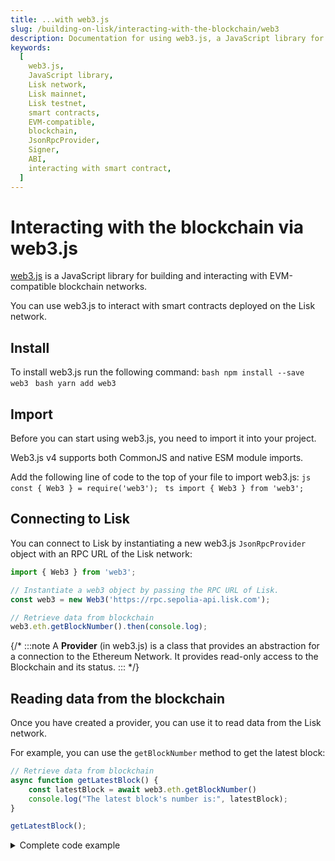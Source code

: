 ```yaml
---
title: ...with web3.js
slug: /building-on-lisk/interacting-with-the-blockchain/web3
description: Documentation for using web3.js, a JavaScript library for EVM-compatible blockchain interactions. This page covers installation, setup, connecting to the Lisk network, reading and writing blockchain data, and interacting with smart contracts.
keywords:
  [
    web3.js,
    JavaScript library,
    Lisk network,
    Lisk mainnet,
    Lisk testnet,
    smart contracts,
    EVM-compatible,
    blockchain,
    JsonRpcProvider,
    Signer,
    ABI,
    interacting with smart contract,
  ]
---
```



# Interacting with the blockchain via web3.js

[web3.js](https://web3js.org/) is a JavaScript library for building and interacting with EVM-compatible blockchain networks.

You can use web3.js to interact with smart contracts deployed on the Lisk network.


## Install

To install web3.js run the following command:
<Tabs>
  <TabItem value="npm" label="NPM" default>
    ```bash
    npm install --save web3
    ```
  </TabItem>
  <TabItem value="yarn" label="Yarn">
    ```bash
    yarn add web3
    ```
  </TabItem>
</Tabs>

## Import

Before you can start using web3.js, you need to import it into your project.

Web3.js v4 supports both CommonJS and native ESM module imports.

Add the following line of code to the top of your file to import web3.js:
<Tabs>
  <TabItem value="cjs" label="CommonJS" default>
    ```js
    const { Web3 } = require('web3');
    ```
  </TabItem>
  <TabItem value="esm" label="ESM Module">
    ```ts
    import { Web3 } from 'web3';
    ```
  </TabItem>
</Tabs>

## Connecting to Lisk

You can connect to Lisk by instantiating a new web3.js `JsonRpcProvider` object with an RPC URL of the Lisk network:

```javascript
import { Web3 } from 'web3';

// Instantiate a web3 object by passing the RPC URL of Lisk.
const web3 = new Web3('https://rpc.sepolia-api.lisk.com');

// Retrieve data from blockchain
web3.eth.getBlockNumber().then(console.log);
```

{/* :::note
A **Provider** (in web3.js) is a class that provides an abstraction for a connection to the Ethereum Network. It provides read-only access to the Blockchain and its status.
::: */}

## Reading data from the blockchain

Once you have created a provider, you can use it to read data from the Lisk network.

For example, you can use the `getBlockNumber` method to get the latest block:

```javascript
// Retrieve data from blockchain
async function getLatestBlock() {
    const latestBlock = await web3.eth.getBlockNumber()
    console.log("The latest block's number is:", latestBlock);
}

getLatestBlock();
```

<details>
<summary>Complete code example</summary>
```javascript
import { Web3 } from 'web3';

// Instantiate a web3 object by passing the RPC URL of Lisk.
const web3 = new Web3('https://rpc.sepolia-api.lisk.com');

// Retrieve data from blockchain
async function getLatestBlock() {
    const latestBlock = await web3.eth.getBlockNumber()
    console.log("The latest block's number is:", latestBlock);
}

getLatestBlock();
```
</details>

:::tip 
Web3 provides a wide range of [Web3Eth methods](https://docs.web3js.org/guides/web3_eth/methods/) that can be used to interact with the blockchain.
:::
## Writing data to the blockchain

In order to write data to the Lisk network, you need to create a [`Wallet`](https://docs.web3js.org/guides/wallet/).

:::note
A Web3.js `Wallet` is your main entry point if you want to use a private key directly to do any blockchain operations (transactions), also called Signer in other libraries.
:::

You can create a `Wallet` by instantiating a new web3.js `Wallet` object, and add private key(s) into it.
Such private keys can later be used to send transaction on the blockchain.

```javascript
// Add an account to a wallet
const privateKey = '0x<SENDER_PRIVATE_KEY>';
const account = web3.eth.accounts.wallet.add(privateKey);

// Create transaction object to send '.0001' eth to '0x.....' address from the account[0]
const tx =
{
    from: account[0].address,
    to: '<RECIPIENT_ADDRESS>',
    value: web3.utils.toWei('.0001', 'ether')
};
// The 'from' address must match the one previously added with 'wallet.add'

// Send the transaction
const txReceipt = await web3.eth.sendTransaction(tx);

console.log('Tx hash:', txReceipt.transactionHash)
```

:::info
`PRIVATE_KEY` is the private key of the account that is to be sign and send a transaction using web3.js.
:::

The receiving account's balance will increment by `0.0001` ETH once the transaction execution is successful.

<details>
<summary>Complete code example</summary>
```js
import { Web3 } from 'web3';

// Instantiate a web3 object by passing the RPC URL of Lisk.
const web3 = new Web3('https://rpc.sepolia-api.lisk.com');

// Add an account to a wallet
const privateKey = '0x<SENDER_PRIVATE_KEY>';
const account = web3.eth.accounts.wallet.add(privateKey);

// Create transaction object to send '.0001' eth to '0x.....' address from the account[0]
const tx =
{
    from: account[0].address,
    to: '<RECIPIENT_ADDRESS>',
    value: web3.utils.toWei('.0001', 'ether')
};
// The 'from' address must match the one previously added with 'wallet.add'

// Send the transaction
const txReceipt = await web3.eth.sendTransaction(tx);

console.log('Tx hash:', txReceipt.transactionHash)
```
</details>

## Interacting with smart contracts

You can use web3.js to interact with a smart contract on Lisk by instantiating a `Contract` object using the `ABI` and `address` of a deployed contract:


<Tabs>
  <TabItem value="ce" label="contract-example.js" default>
    ```js
    const { Web3 } = require('web3');
    ```
  </TabItem>
  <TabItem value="abi" label="abi.js">
```js
    const abi = [
    … // ABI of deployed contract
    ];
```
  </TabItem>
</Tabs>





{/* :::tip
The ABI of a contract can be found on the respective contract page in [BlockScout](https://sepolia-blockscout.lisk.com/).

For example, you can use the ABI for the [Hello contract](https://sepolia-blockscout.lisk.com/address/0xb18eb752813c2fbedfdf2be6e5e842a85a3b8539?tab=contact_code).
Just scroll down to `Contract ABI` and copy the deployed contract's ABI.
::: */}

```javascript title="Reading from contracts"
// Replace the contractAddress' value with the desired contract.
const contractAddress = "CONTRACT_ADDRESS"
// read-only
const contract = new ethers.Contract(contractAddress, abi, provider);
const abi = [
… // ABI of deployed contract
];

async function getHello() {
    const value = await contract.message("0x3C46A11471f285E36EE8d089473ce98269D1b081");
    console.log(value.toString());
}

getHello();
```

:::info
`CONTRACT_ADDRESS` is the address of the deployed contract.
:::

{/* :::note
A **Contract** (in web3.js) is an abstraction that represents a connection to a specific contract on the Lisk Network, so that applications can use it like a normal JavaScript object.
::: */}

For reading and writing contracts, provide a `Signer` object instead of a `Provider` object:

```javascript title="Writing to contracts"
// read & write 
const contract = new ethers.Contract(contractAddress, abi, signer);
```

Once you have created a `Contract` object, you can use it to call desired methods on the smart contract:

```javascript
async function createHello(message) {
  const tx = await contract.createHello(message);
  return tx.hash;
}

//createHello("Hello Lisk!");
```

:::tip
For an overview of existing public functions for the contract, please check the [Read Contract](https://sepolia-blockscout.lisk.com/address/0xb18eb752813c2fbedfdf2be6e5e842a85a3b8539?tab=read_contract) and [Write Contract](https://sepolia-blockscout.lisk.com/address/0xb18eb752813c2fbedfdf2be6e5e842a85a3b8539?tab=write_contract) tabs for the specific contract.
:::

<details>
<summary>Complete code example</summary>
```javascript
const ethers = require('ethers');

const url = 'https://rpc.sepolia-api.lisk.com';
const provider = new web3.jsonRpcProvider(url);
const privateKey = 'PRIVATE_KEY';
const signer = new ethers.Wallet(privateKey, provider);
const contractAddress = "0xb18eb752813c2fbedfdf2be6e5e842a85a3b8539"
// Read & Write
const contract = new ethers.Contract(contractAddress, abi, signer);
// Read-only
//const contract = new ethers.Contract(contractAddress, abi, provider);
const abi = [
    {
        "inputs": [],
        "stateMutability": "nonpayable",
        "type": "constructor"
    },
    {
        "anonymous": false,
        "inputs": [
            {
                "indexed": true,
                "internalType": "address",
                "name": "sender",
                "type": "address"
            },
            {
                "indexed": false,
                "internalType": "string",
                "name": "message",
                "type": "string"
            }
        ],
        "name": "NewHello",
        "type": "event"
    },
    {
        "inputs": [
            {
                "internalType": "uint256",
                "name": "",
                "type": "uint256"
            }
        ],
        "name": "blacklist",
        "outputs": [
            {
                "internalType": "string",
                "name": "",
                "type": "string"
            }
        ],
        "stateMutability": "view",
        "type": "function"
    },
    {
        "inputs": [],
        "name": "counter",
        "outputs": [
            {
                "internalType": "uint32",
                "name": "",
                "type": "uint32"
            }
        ],
        "stateMutability": "view",
        "type": "function"
    },
    {
        "inputs": [
            {
                "internalType": "string",
                "name": "_message",
                "type": "string"
            }
        ],
        "name": "createHello",
        "outputs": [],
        "stateMutability": "nonpayable",
        "type": "function"
    },
    {
        "inputs": [],
        "name": "maxLength",
        "outputs": [
            {
                "internalType": "uint32",
                "name": "",
                "type": "uint32"
            }
        ],
        "stateMutability": "view",
        "type": "function"
    },
    {
        "inputs": [
            {
                "internalType": "address",
                "name": "",
                "type": "address"
            }
        ],
        "name": "message",
        "outputs": [
            {
                "internalType": "string",
                "name": "",
                "type": "string"
            }
        ],
        "stateMutability": "view",
        "type": "function"
    },
    {
        "inputs": [],
        "name": "minLength",
        "outputs": [
            {
                "internalType": "uint32",
                "name": "",
                "type": "uint32"
            }
        ],
        "stateMutability": "view",
        "type": "function"
    },
    {
        "inputs": [],
        "name": "owner",
        "outputs": [
            {
                "internalType": "address",
                "name": "",
                "type": "address"
            }
        ],
        "stateMutability": "view",
        "type": "function"
    },
    {
        "inputs": [
            {
                "internalType": "string[]",
                "name": "_newBlackList",
                "type": "string[]"
            }
        ],
        "name": "setBlacklist",
        "outputs": [],
        "stateMutability": "nonpayable",
        "type": "function"
    },
    {
        "inputs": [
            {
                "internalType": "uint32",
                "name": "_newMin",
                "type": "uint32"
            },
            {
                "internalType": "uint32",
                "name": "_newMax",
                "type": "uint32"
            }
        ],
        "name": "setMinMaxMessageLength",
        "outputs": [],
        "stateMutability": "nonpayable",
        "type": "function"
    }
]

async function createHello(message) {
    const tx = await contract.createHello(message);
    return tx.hash;
}

//createHello("Hello Lisk!");

async function getHello() {
    const value = await contract.message("0x3C46A11471f285E36EE8d089473ce98269D1b081");
    console.log(value.toString());
}

getHello();
```
</details>